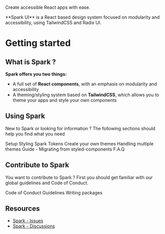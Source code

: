 
<Meta title="Getting Started" />

<div className="flex flex-col gap-xl pb-3xl">
<p className="text-center text-on-background sb-unstyled text-display-1-expanded">
  Create <span className="text-main">accessible</span> React apps
  <span className="text-[#FD398A]">with ease</span>.
</p>
<p className="text-center text-on-neutral-container sb-unstyled text-headline-1">
  **Spark UI** is a React based design system focused on modularity and accessibility, using
  TailwindCSS and Radix UI.
</p>

</div>

# Getting started

## What is Spark ?

**Spark offers you two things:**

- A full set of **React components**, with an emphasis on modularity and accessibility
- A theming/styling system based on **TailwindCSS**, which allows you to theme your apps and style your own components

## Using Spark

New to Spark or looking for information ? The following sections should help you find what you need

<div className="sb-unstyled flex flex-row flex-wrap gap-lg my-xl">
  <Card href="/?path=/docs/using-spark-setup--docs" description="Enable Spark on your project">
    Setup
  </Card>
  <Card
    href="/?path=/docs/using-spark-styling-overview--docs"
    description="Apply styles to your components and markup"
  >
    Styling
  </Card>
  <Card
    isExternalLink
    href="https://sparkui.vercel.app/viewer/"
    description="Visualize colors, spacing, typography, etc."
  >
    Spark Tokens
  </Card>
  <Card href="/?path=/docs/utils-theme--docs" description="Customize as many as you want">
    Create your own themes
  </Card>
  <Card
    href="/?path=/docs/using-spark-handling-multiple-themes--docs#handling-multiple-themes"
    description="How to switch between themes"
  >
    Handling multiple themes
  </Card>
  <Card href="/?path=/docs/using-spark-guide-migrating-from-styled-components--docs">
    Guide - Migrating from styled-components
  </Card>
  <Card
    href="/?path=/docs/using-spark-f-a-q--docs"
    description="Answers to some commonly asked questions."
  >
    F.A.Q
  </Card>
</div>

## Contribute to Spark

You want to contribute to Spark ? First you should get familiar with our global guidelines and Code of Conduct.

<div className="sb-unstyled flex flex-row flex-wrap gap-lg my-xl">
  <Card href="/?path=/docs/contributing-code-of-conduct-index--docs">Code of Conduct</Card>
  <Card href="/?path=/docs/contributing-guidelines-commit--docs">Guidelines</Card>
  <Card href="/?path=/docs/contributing-writing-packages-structure--docs">Writing packages</Card>
</div>

## Resources

- [Spark - Issues](https://github.com/adevinta/spark/issues)
- [Spark - Discussions](https://github.com/adevinta/spark/discussions)
